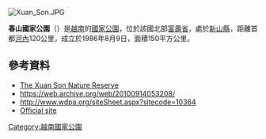 {{Multiple issues|
{{Expand language|1=en|time=2021-04-08T23:45:26+00:00}}
{{Citation style|time=2021-04-08T23:45:26+00:00}}
}}
[[Image:Xuan_Son.JPG|right]]
{{coords|21|9|N|104|56|E|display=title}}

'''春山國家公園'''（{{lang-vi|Vườn quốc gia Xuân Sơn}}）是[[越南|越南]]的[[國家公園|國家公園]]，位於該國北部[[富壽省|富壽省]]，處於[[新山縣_(越南)|新山縣]]，距離首都[[河內|河內]]120公里，成立於1986年8月9日，面積150平方公里。

==參考資料==
* [http://www.wdpa.org/siteSheet.aspx?sitecode=10364 The Xuan Son Nature Reserve] {{Wayback|url=http://www.wdpa.org/siteSheet.aspx?sitecode=10364 |date=20100914053208 }}
* https://web.archive.org/web/20100914053208/
* http://www.wdpa.org/siteSheet.aspx?sitecode=10364 {{Wayback|url=http://www.wdpa.org/siteSheet.aspx?sitecode=10364 |date=20100914053208 }}
*[http://vuonquocgiaxuanson.com.vn/delta/index.php?/lngs/en/piwener.html Official site] {{Wayback|url=http://vuonquocgiaxuanson.com.vn/delta/index.php?%2Flngs%2Fen%2Fpiwener.html |date=20161223025639 }}
{{越南国家公园}}
{{Vietnam-geo-stub}}
[[Category:越南國家公園|Category:越南國家公園]]